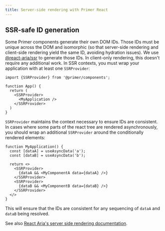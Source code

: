 ```yaml
---
title: Server-side rendering with Primer React
---
```


## SSR-safe ID generation

Some Primer components generate their own DOM IDs. Those IDs must be unique across the DOM and isomorphic (so that server-side rendering and client-side rendering yield the same ID, avoiding hydration issues). We use [@react-aria/ssr](https://react-spectrum.adobe.com/react-aria/ssr.html) to generate those IDs. In client-only rendering, this doesn't require any additional work. In SSR contexts, you must wrap your application with at least one `SSRProvider`:

```
import {SSRProvider} from '@primer/components';

function App() {
  return (
    <SSRProvider>
      <MyApplication />
    </SSRProvider>
  )
}
```

`SSRProvider` maintains the context necessary to ensure IDs are consistent. In cases where some parts of the react tree are rendered asynchronously, you should wrap an additional `SSRProvider` around the conditionally rendered elements:

```
function MyApplication() {
  const [dataA] = useAsyncData('a');
  const [dataB] = useAsyncData('b');

  return <>
    <SSRProvider>
      {dataA && <MyComponentA data={dataA} />}
    </SSRProvider>
    <SSRProvider>
      {dataB && <MyComponentB data={dataB} />}
    </SSRProvider>
  </>
}
```

This will ensure that the IDs are consistent for any sequencing of `dataA` and `dataB` being resolved.

See also [React Aria's server side rendering documentation](https://react-spectrum.adobe.com/react-aria/ssr.html).

